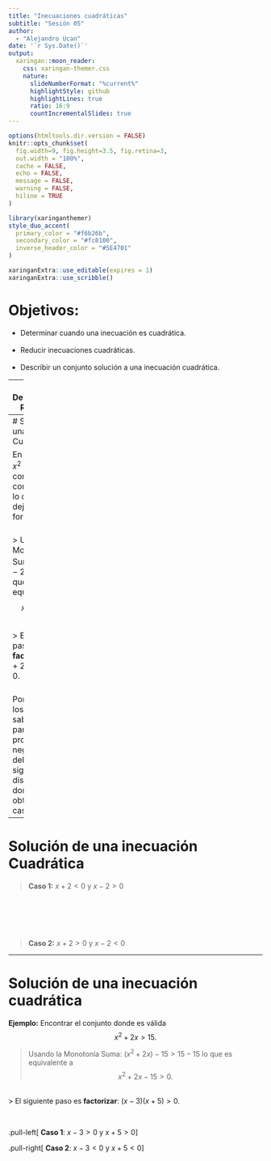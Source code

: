```yaml
---
title: "Inecuaciones cuadráticas"
subtitle: "Sesión 05"  
author: 
  - "Alejandro Ucan"
date: '`r Sys.Date()`'
output:
  xaringan::moon_reader:
    css: xaringan-themer.css
    nature:
      slideNumberFormat: "%current%"
      highlightStyle: github
      highlightLines: true
      ratio: 16:9
      countIncrementalSlides: true
---
```


```r
options(htmltools.dir.version = FALSE)
knitr::opts_chunk$set(
  fig.width=9, fig.height=3.5, fig.retina=3,
  out.width = "100%",
  cache = FALSE,
  echo = FALSE,
  message = FALSE, 
  warning = FALSE,
  hiline = TRUE
)
```

```r
library(xaringanthemer)
style_duo_accent(
  primary_color = "#f6b26b",
  secondary_color = "#fc8100",
  inverse_header_color = "#5E4701"
)
```

```r
xaringanExtra::use_editable(expires = 1)
xaringanExtra::use_scribble()
```
# Objetivos:

 * Determinar cuando una inecuación es cuadrática. <br/> <br/>
 * Reducir inecuaciones cuadráticas. <br/> <br/>
 * Describir un conjunto solución a una inecuación cuadrática.

---
# Desigualdades Racionales

Una __inecuación cuadrática__ es una desigualdad que involucre una expresión igual a un polinomio de grado dos.

__Por ejemplo:__ $x^2-2<2$ o $x^2+2x>15.$

> __Importante:__ Para este tipo de desigualdades es importante dejarlas hacia a una desigualdad con cero, es decir, $>0$ o $<0.$

---
# Solución de una inecuación Cuadrática

En el ejemplo $x^2-2<2,$ no comparamos con cero, por lo que hay que dejarla en la forma usual.
<br/><br/>

> Usando la Monotonía Suma: $(x^2-2)-2<2-2$ lo que es equivalente a $$x^2-4<0.$$ 

<br/>
> El siguiente paso es __factorizar__: $(x+2)(x-2)<0.$

<br/>
 Por la regla de los signos sabemos que para que un producto sea negativo debemos tener signos distintos. De donde obtenemos casos:

---
# Solución de una inecuación Cuadrática

> __Caso 1:__ $x+2<0$ y $x-2>0$

<br/><br/><br/><br/>

> __Caso 2:__ $x+2>0$ y $x-2<0$

---
# Solución de una inecuación cuadrática

__Ejemplo:__ Encontrar el conjunto donde es válida $$x^2+2x>15.$$


> Usando la Monotonía Suma: $(x^2+2x)-15>15-15$ lo que es equivalente a $$x^2+2x-15>0.$$ 

<br/>
> El siguiente paso es __factorizar__: $(x-3)(x+5)>0.$

<br/>

.pull-left[ __Caso 1__: $x-3>0$ y $x+5>0$] 
 
.pull-right[ __Caso 2__: $x-3<0$ y $x+5<0$]